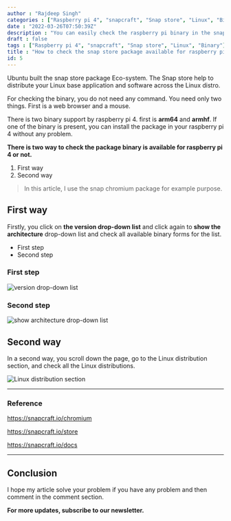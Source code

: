 ```yaml
---
author : "Rajdeep Singh"
categories : ["Raspberry pi 4", "snapcraft", "Snap store", "Linux", "Binary"]
date : "2022-03-26T07:50:39Z"
description : "You can easily check the raspberry pi binary in the snap store without the command line and code."
draft : false
tags : ["Raspberry pi 4", "snapcraft", "Snap store", "Linux", "Binary"]
title : "How to check the snap store package available for raspberry pi 4 or not?"
id: 5
---
```



Ubuntu built the snap store package Eco-system. The Snap store help to distribute your Linux base application and software across the Linux distro.

For checking the binary, you do not need any command. You need only two things. First is a web browser and a mouse.

There is two binary support by raspberry pi 4. first is **arm64** and **armhf**. If one of the binary is present, you can install the package in your raspberry pi 4 without any problem.



**There is two way to check the package binary is available for raspberry pi 4 or not.**

1. First way
2. Second way



> In this article, I use the snap chromium package for example purpose.


## First way

Firstly, you click on **the version drop-down list** and click again to **show the architecture** drop-down list and check all available binary forms for the list.

* First step
* Second step

### First step

![version drop-down list](https://contentlayer-iota.vercel.app/images/firstway.png)



### Second step

![show architecture drop-down list](https://contentlayer-iota.vercel.app/images/firstway-2.png)


## Second way

In a second way, you scroll down the page, go to the Linux distribution section, and check all the Linux distributions.

![Linux distribution section](https://contentlayer-iota.vercel.app/images/secondway.png)


---

### Reference

https://snapcraft.io/chromium

https://snapcraft.io/store

https://snapcraft.io/docs

---

## Conclusion

I hope my article solve your problem if you have any problem and then comment in the comment section.

**For more updates, subscribe to our newsletter.**



